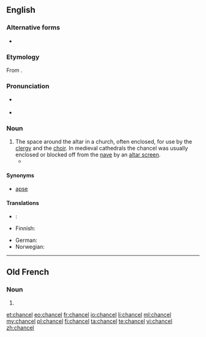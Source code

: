 ==English==
{{wikipedia}}

===Alternative forms===
* {{l|en|chauncel}} {{qualifier|archaic}}

===Etymology===
From {{etyl|fro|en}}.

===Pronunciation===
* {{a|RP}} {{IPA|/ˈtʃɑːnsəl/}}
* {{a|US}} {{IPA|/ˈtʃænsl/}}

===Noun===
{{en-noun}}

# The space around the altar in a church, often enclosed, for use by the [[clergy]] and the [[choir]]. In medieval cathedrals the chancel was usually enclosed or blocked off from the [[nave]] by an [[altar screen]].
#* {{quote-book|year=1907|author=[[w:Harold Edward Bindloss|Harold Bindloss]]
|title=The Dust of Conflict
|chapter=20|url=http://openlibrary.org/works/OL4429277W
|passage=Hester Earle and Violet Wayne were moving about the aisle with bundles of wheat-ears and streamers of ivy, for the harvest thanksgiving was shortly to be celebrated, while the vicar stood waiting for their directions on the '''chancel''' steps with a great handful of crimson gladioli.}}

====Synonyms====
* [[apse]]

====Translations====
{{trans-top|space around the altar in a church}}
* {{ttbc|bg}}: {{t|bg|източната част на църква с олтара}}
* Finnish: {{t+|fi|kuori}}
{{trans-mid}}
* German: {{t|de|Altarraum|m}}
* Norwegian: {{t+|no|kor|n}}
{{trans-bottom}}

----

==Old French==

===Noun===
{{fro-noun|m}}

# {{l|en|chancel}}

[[et:chancel]]
[[eo:chancel]]
[[fr:chancel]]
[[io:chancel]]
[[li:chancel]]
[[ml:chancel]]
[[my:chancel]]
[[pl:chancel]]
[[fi:chancel]]
[[ta:chancel]]
[[te:chancel]]
[[vi:chancel]]
[[zh:chancel]]